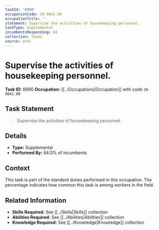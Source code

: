 ```yaml
---
taskId: '6990'
occupationCode: 39-9041.00
occupationTitle: ''
statement: Supervise the activities of housekeeping personnel.
taskType: Supplemental
incumbentsResponding: 84
collection: Tasks
source: onet
---
```

# Supervise the activities of housekeeping personnel.

**Task ID:** 6990
**Occupation:** [[../Occupations|Occupation]] with code `39-9041.00`

## Task Statement

> Supervise the activities of housekeeping personnel.

## Details

- **Type:** Supplemental
- **Performed By:** 84.0% of incumbents

## Context

This task is part of the standard duties performed in this occupation. The percentage indicates how common this task is among workers in the field.

## Related Information

- **Skills Required:** See [[../Skills|Skills]] collection
- **Abilities Required:** See [[../Abilities|Abilities]] collection
- **Knowledge Required:** See [[../Knowledge|Knowledge]] collection
